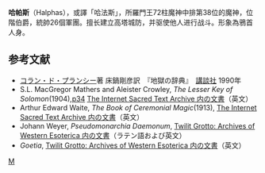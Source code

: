 '''哈帕斯'''（Halphas），或譯「哈法斯」，所羅門王72柱魔神中排第38位的魔神，位階伯爵，統帥26個軍團。擅长建立高塔城防，并驱使他人进行战斗。形象為鴉首人身。

==参考文献==
* [[コラン・ド・プランシー|コラン・ド・プランシー]]著 床鍋剛彦訳　『地獄の辞典』　[[講談社|講談社]] 1990年
* S.L. MacGregor Mathers and Aleister Crowley, ''The Lesser Key of Solomon''(1904),[http://www.sacred-texts.com/grim/lks/lks05.htm p34]{{WebCite|url=https://www.webcitation.org/66dbvepRp?url=http://www.sacred-texts.com/grim/lks/lks05.htm |date=20120403023119 |dateformat=iso }} [http://www.sacred-texts.com/grim/lks/index.htm The Internet Sacred Text Archive 内の文書]{{Wayback|url=http://www.sacred-texts.com/grim/lks/index.htm |date=20101202152038 }}（英文）
* Arthur Edward Waite, ''The Book of Ceremonial Magic''(1913), [http://www.sacred-texts.com/grim/bcm/index.htm The Internet Sacred Text Archive 内の文書]{{Wayback|url=http://www.sacred-texts.com/grim/bcm/index.htm |date=20101202152057 }}（英文）
* Johann Weyer, ''Pseudomonarchia Daemonum'', [http://www.esotericarchives.com/solomon/weyer.htm Twilit Grotto: Archives of Western Esoterica 内の文書]{{WebCite|url=https://www.webcitation.org/6IGSsvZjr?url=http://www.esotericarchives.com/solomon/weyer.htm |date=20130721000243 |dateformat=iso }}（ラテン語および英文）
* ''Goetia'', [http://www.esotericarchives.com/solomon/goetia.htm Twilit Grotto: Archives of Western Esoterica 内の文書]{{Wayback|url=http://www.esotericarchives.com/solomon/goetia.htm |date=20070523204557 }}（英文）


{{所羅門七十二柱魔神}}

[[Category:所羅門七十二柱魔神|M]]